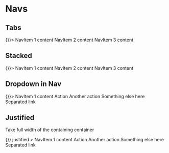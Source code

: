
# Navs

## Tabs

<Playground>
  <Nav bsStyle="tabs" activeKey="2" onSelect={() => {}}>
    <NavItem eventKey="1" href="">
      NavItem 1 content
    </NavItem>
    <NavItem eventKey="2" title="Item">
        NavItem 2 content
    </NavItem>
    <NavItem eventKey="3" disabled>
        NavItem 3 content
    </NavItem>
  </Nav>
</Playground>

## Stacked

<Playground>
  <Nav bsStyle="pills" stacked activeKey={1} onSelect={() => {}}>
    <NavItem eventKey={1} href="">
      NavItem 1 content
    </NavItem>
    <NavItem eventKey={2} title="Item">
      NavItem 2 content
    </NavItem>
    <NavItem eventKey={3} disabled>
      NavItem 3 content
    </NavItem>
  </Nav>
</Playground>

## Dropdown in Nav

<Playground>
  <Nav bsStyle="tabs" activeKey="1" onSelect={() => {}}>
    <NavItem eventKey="1" href="">
      NavItem 1 content
    </NavItem>
    <NavDropdown eventKey="2" title="Dropdown" id="nav-dropdown">
      <MenuItem eventKey="2.1">Action</MenuItem>
        <MenuItem eventKey="2.2">Another action</MenuItem>
        <MenuItem eventKey="2.3">Something else here</MenuItem>
        <MenuItem divider />
        <MenuItem eventKey="2.4">Separated link</MenuItem>
    </NavDropdown>
  </Nav>
</Playground>

## Justified

Take full width of the containing container

<Playground>
  <Nav
    bsStyle="tabs"
    activeKey="1"
    onSelect={() => {}}
    justified
  >
    <NavItem eventKey="1" href="">
      NavItem 1 content
    </NavItem>
    <NavDropdown eventKey="2" title="Dropdown" id="nav-dropdown">
      <MenuItem eventKey="2.1">Action</MenuItem>
        <MenuItem eventKey="2.2">Another action</MenuItem>
        <MenuItem eventKey="2.3">Something else here</MenuItem>
        <MenuItem divider />
        <MenuItem eventKey="2.4">Separated link</MenuItem>
    </NavDropdown>
  </Nav>
</Playground>

